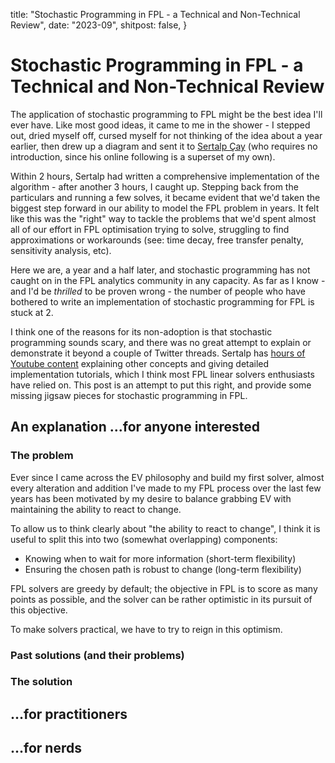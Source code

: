   title: "Stochastic Programming in FPL - a Technical and Non-Technical Review",
  date: "2023-09",
  shitpost: false,
}

# Stochastic Programming in FPL - a Technical and Non-Technical Review

The application of stochastic programming to FPL might be the best idea I'll
ever have. Like most good ideas, it came to me in the shower - I stepped out,
dried myself off, cursed myself for not thinking of the idea about a year
earlier, then drew up a diagram and sent it to
[Sertalp Çay](https://twitter.com/sertalpbilal) (who requires no introduction,
since his online following is a superset of my own).

Within 2 hours, Sertalp had written a comprehensive implementation of the
algorithm - after another 3 hours, I caught up. Stepping back from the
particulars and running a few solves, it became evident that we'd taken the
biggest step forward in our ability to model the FPL problem in years. It felt
like this was the "right" way to tackle the problems that we'd spent almost all
of our effort in FPL optimisation trying to solve, struggling to find
approximations or workarounds (see: time decay, free transfer penalty,
sensitivity analysis, etc).

Here we are, a year and a half later, and stochastic programming has not caught
on in the FPL analytics community in any capacity. As far as I know - and I'd be
_thrilled_ to be proven wrong - the number of people who have bothered to write
an implementation of stochastic programming for FPL is stuck at 2.

I think one of the reasons for its non-adoption is that stochastic programming
sounds scary, and there was no great attempt to explain or demonstrate it beyond
a couple of Twitter threads. Sertalp has
[hours of Youtube content](https://www.youtube.com/@AlpsCode) explaining other
concepts and giving detailed implementation tutorials, which I think most FPL
linear solvers enthusiasts have relied on. This post is an attempt to put this
right, and provide some missing jigsaw pieces for stochastic programming in FPL.

## An explanation ...for anyone interested

### The problem

Ever since I came across the EV philosophy and build my first solver, almost
every alteration and addition I've made to my FPL process over the last few
years has been motivated by my desire to balance grabbing EV with maintaining
the ability to react to change.

To allow us to think clearly about "the ability to react to change", I think it
is useful to split this into two (somewhat overlapping) components:

- Knowing when to wait for more information (short-term flexibility)
- Ensuring the chosen path is robust to change (long-term flexibility)

FPL solvers are greedy by default; the objective in FPL is to score as many
points as possible, and the solver can be rather optimistic in its pursuit of
this objective.

To make solvers practical, we have to try to reign in this optimism.

### Past solutions (and their problems)

### The solution

## ...for practitioners

## ...for nerds
